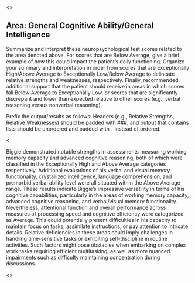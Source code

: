<<PROMPT>>

## Area: General Cognitive Ability/General Intelligence

Summarize and interpret these neuropsychological test scores related to the area
denoted above. For scores that are Below
Average, give a brief example of how this could impact the patient's daily
functioning. Organize your summary and interpretation in order from scores that
are Exceptionally High/Above Average to Exceptionally Low/Below Average to
delineate relative strengths and weaknesses, respectively. Finally, recommended
additional support that the patient should receive in areas in which scores fall
Below Average to Exceptionally Low, or scores that are significantly discrepant
and lower than expected relative to other scores (e.g., verbal reasoning versus
nonverbal reasoning).

Prefix the output/results as follows: Headers (e.g., Relative Strengths,
Relative Weaknesses) should be padded with ###, and output that contains lists should be
unordered and padded with - instead of ordered.

<<EXAMPLE>>

Biggie demonstrated notable strengths in assessments measuring working memory capacity and advanced cognitive reasoning, both of which were classified in the Exceptionally High and Above Average categories respectively. Additional evaluations of his verbal and visual memory functionality, crystallized intelligence, language comprehension, and premorbid verbal ability level were all situated within the Above Average range. These results indicate Biggie's impressive versatility in terms of his cognitive capabilities, particularly in the areas of working memory capacity, advanced cognitive reasoning, and verbal/visual memory functionality. Nevertheless, attentional function and overall performance across measures of processing speed and cognitive efficiency were categorized as Average. This could potentially present difficulties in his capacity to maintain focus on tasks, assimilate instructions, or pay attention to intricate details. Relative deficiencies in these areas could imply challenges in handling time-sensitive tasks or exhibiting self-discipline in routine activities. Such factors might pose obstacles when embarking on complex work tasks requiring efficient multitasking, as well as more nuanced impairments such as difficulty maintaining concentration during discussions.

<<START>>

